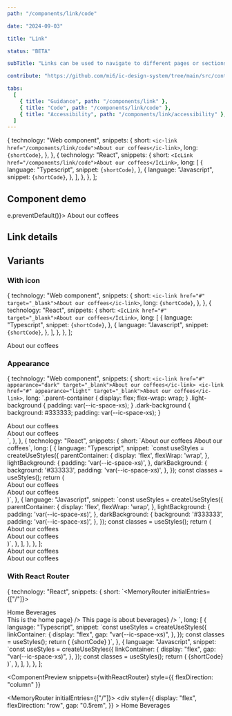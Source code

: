 ```yaml
---
path: "/components/link/code"

date: "2024-09-03"

title: "Link"

status: "BETA"

subTitle: "Links can be used to navigate to different pages or sections of a page."

contribute: "https://github.com/mi6/ic-design-system/tree/main/src/content/structured/components/link"

tabs:
  [
    { title: "Guidance", path: "/components/link" },
    { title: "Code", path: "/components/link/code" },
    { title: "Accessibility", path: "/components/link/accessibility" },
  ]
---
```




  {
    technology: "Web component",
    snippets: {
      short: `<ic-link href="/components/link/code">About our coffees</ic-link>`,
      long: `{shortCode}`,
    },
  },
  {
    technology: "React",
    snippets: {
      short: `<IcLink href="/components/link/code">About our coffees</IcLink>`,
      long: [
        {
          language: "Typescript",
          snippet: `{shortCode}`,
        },
        {
          language: "Javascript",
          snippet: `{shortCode}`,
        },
      ],
    },
  },
];

## Component demo

<ComponentPreview snippets={snippets}>
  <IcLink href="#" onClick={(e) => e.preventDefault()}>
    About our coffees
  </IcLink>
</ComponentPreview>

## Link details

<ComponentDetails component="ic-link" />

## Variants

### With icon

  {
    technology: "Web component",
    snippets: {
      short: `<ic-link href="#" target="_blank">About our coffees</ic-link>`,
      long: `{shortCode}`,
    },
  },
  {
    technology: "React",
    snippets: {
      short: `<IcLink href="#" target="_blank">About our coffees</IcLink>`,
      long: [
        {
          language: "Typescript",
          snippet: `{shortCode}`,
        },
        {
          language: "Javascript",
          snippet: `{shortCode}`,
        },
      ],
    },
  },
];

<ComponentPreview snippets={snippetsIcon}>
  <IcLink href="/" target="_blank">
    About our coffees
  </IcLink>
</ComponentPreview>

### Appearance

  {
    technology: "Web component",
    snippets: {
      short: `<ic-link href="#" appearance="dark" target="_blank">About our coffees</ic-link>
<ic-link href="#" appearance="light" target="_blank">About our coffees</ic-link>`,
      long: `.parent-container {
    display: flex;
    flex-wrap: wrap;
  }
  .light-background {
    padding: var(--ic-space-xs);
  }
  .dark-background {
    background: #333333;
    padding: var(--ic-space-xs);
  }
</style>
<body>
  <div class="parent-container">
    <div class="light-background">
      <ic-link href="#" appearance="dark" target="_blank">
        About our coffees
      </ic-link>
    </div>
    <div class="dark-background">
      <ic-link href="#" appearance="light" target="_blank">
        About our coffees
      </ic-link>
    </div>
  </div>`,
    },
  },
  {
    technology: "React",
    snippets: {
      short: `<IcLink href="#" appearance="dark" target="_blank">About our coffees</IcLink>
<IcLink href="#" appearance="light" target="_blank">About our coffees</IcLink>`,
      long: [
        {
          language: "Typescript",
          snippet: `const useStyles = createUseStyles({
  parentContainer: {
    display: 'flex',
    flexWrap: 'wrap',
  },
  lightBackground: {
    padding: 'var(--ic-space-xs)',
  },
  darkBackground: {
    background: '#333333',
    padding: 'var(--ic-space-xs)',
  },
});
const classes = useStyles();
return (
  <div className={classes.parentContainer}>
    <div className={classes.lightBackground}>
      <IcLink href="/" appearance="dark" target="_blank">
        About our coffees
      </IcLink>
    </div>
    <div className={classes.darkBackground}>
      <IcLink href="#" appearance="light" target="_blank">
        About our coffees
      </IcLink>
    </div>
  </div>
)`,
        },
        {
          language: "Javascript",
          snippet: `const useStyles = createUseStyles({
  parentContainer: {
    display: 'flex',
    flexWrap: 'wrap',
  },
  lightBackground: {
    padding: 'var(--ic-space-xs)',
  },
  darkBackground: {
    background: '#333333',
    padding: 'var(--ic-space-xs)',
  },
});
const classes = useStyles();
return (
  <div className={classes.parentContainer}>
    <div className={classes.lightBackground}>
      <IcLink href="/" appearance="dark" target="_blank">
        About our coffees
      </IcLink>
    </div>
    <div className={classes.darkBackground}>
      <IcLink href="#" appearance="light" target="_blank">
        About our coffees
      </IcLink>
    </div>
  </div>
)`,
        },
      ],
    },
  },
];

<ComponentPreview snippets={snippetsLightDark}>
  <div
    style={{
      padding: "0.5rem",
    }}
  >
    <IcLink href="/" appearance="dark" target="_blank">
      About our coffees
    </IcLink>
  </div>
  <div
    style={{
      background: "#333333",
      padding: "0.5rem",
    }}
  >
    <IcLink href="/" appearance="light" target="_blank">
      About our coffees
    </IcLink>
  </div>
</ComponentPreview>

### With React Router

  {
    technology: "React",
    snippets: {
      short: `<MemoryRouter initialEntries={["/"]}>
  <div className={classes.linkContainer}>
    <IcLink>
      <NavLink to="/" slot="router-item">Home</NavLink>
    </IcLink>
    <IcLink>
      <NavLink to="/daily-tippers" slot="router-item">Beverages</NavLink>
    </IcLink>
  </div>
  <IcSectionContainer>
    <Routes>
      <Route path="/" element={<IcTypography>This is the home page</IcTypography>} />
      <Route path="/daily-tippers" element={<IcTypography>This page is about beverages</IcTypography>} />
    </Routes>
  </IcSectionContainer>
</MemoryRouter>`,
      long: [
        {
          language: "Typescript",
          snippet: `const useStyles = createUseStyles({
  linkContainer: {
    display: "flex",
    gap: "var(--ic-space-xs)",
  },
});
const classes = useStyles();
return (
  {shortCode}
)`,
        },
        {
          language: "Javascript",
          snippet: `const useStyles = createUseStyles({
  linkContainer: {
    display: "flex",
    gap: "var(--ic-space-xs)",
  },
});
const classes = useStyles();
return (
  {shortCode}
)`,
        },
      ],
    },
  },
];

<ComponentPreview
  snippets={withReactRouter}
  style={{ flexDirection: "column" }}
>
  <MemoryRouter initialEntries={["/"]}>
    <div
      style={{
        display: "flex",
        flexDirection: "row",
        gap: "0.5rem",
      }}
    >
      <IcLink>
        <NavLink to="/" slot="router-item">
          Home
        </NavLink>
      </IcLink>
      <IcLink>
        <NavLink to="/daily-tippers" slot="router-item">
          Beverages
        </NavLink>
      </IcLink>
    </div>
  </MemoryRouter>
</ComponentPreview>
